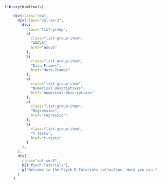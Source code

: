 
```r
library(htmltools)
```

```r
    div(class="row",
      div(class="col-sm-3",
        div(
          class="list-group",
          a(
            class="list-group-item",
            "ANOVA",
            href="anova"
          ),
          a(
            class="list-group-item",
            "Data Frames",
            href="data-frames"
          ),
          a(
            class="list-group-item",
            "Numerical Descriptives",
            href="numerical-descriptives"
          ),
          a(
            class="list-group-item",
            "Regression",
            href="regression"
          ),
          a(
            class="list-group-item",
            "t Tests",
            href="t-tests"
          )
        ),
      ),
      div(
        class="col-sm-9",
        h2("Psych Tutorials"),
        p("Welcome to the Psych R Tutorials collection. Here you can find links to tutorials. They are on the left sidebar, or, if you're using a small screen, they are above.")
      )
    )



```
